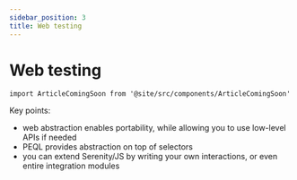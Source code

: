 ```yaml
---
sidebar_position: 3
title: Web testing
---
```

# Web testing

```mdx-code-block
import ArticleComingSoon from '@site/src/components/ArticleComingSoon'
```

Key points:
- web abstraction enables portability, while allowing you to use low-level APIs if needed
- PEQL provides abstraction on top of selectors
- you can extend Serenity/JS by writing your own interactions, or even entire integration modules

<ArticleComingSoon />
